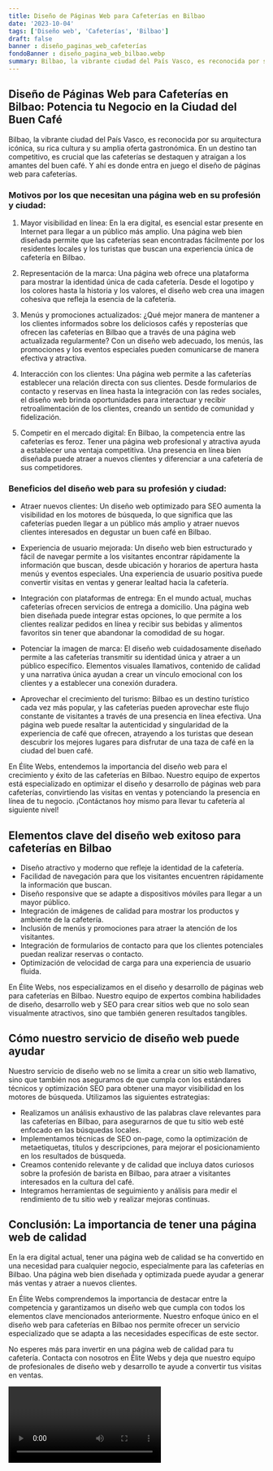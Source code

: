 ```yaml
---
title: Diseño de Páginas Web para Cafeterías en Bilbao
date: '2023-10-04'
tags: ['Diseño web', 'Cafeterías', 'Bilbao']
draft: false
banner : diseño_paginas_web_cafeterías
fondoBanner : diseño_pagina_web_bilbao.webp
summary: Bilbao, la vibrante ciudad del País Vasco, es reconocida por su arquitectura icónica, su rica cultura y su amplia oferta gastronómica. En un destino tan competitivo, es crucial que las cafeterías se destaquen y atraigan a los amantes del buen café. Y ahí es donde entra en juego el diseño de páginas web para cafeterías.
---
```


## Diseño de Páginas Web para Cafeterías en Bilbao: Potencia tu Negocio en la Ciudad del Buen Café

Bilbao, la vibrante ciudad del País Vasco, es reconocida por su arquitectura icónica, su rica cultura y su amplia oferta gastronómica. En un destino tan competitivo, es crucial que las cafeterías se destaquen y atraigan a los amantes del buen café. Y ahí es donde entra en juego el diseño de páginas web para cafeterías.

### Motivos por los que necesitan una página web en su profesión y ciudad:

1. Mayor visibilidad en línea: En la era digital, es esencial estar presente en Internet para llegar a un público más amplio. Una página web bien diseñada permite que las cafeterías sean encontradas fácilmente por los residentes locales y los turistas que buscan una experiencia única de cafetería en Bilbao.

2. Representación de la marca: Una página web ofrece una plataforma para mostrar la identidad única de cada cafetería. Desde el logotipo y los colores hasta la historia y los valores, el diseño web crea una imagen cohesiva que refleja la esencia de la cafetería.

3. Menús y promociones actualizados: ¿Qué mejor manera de mantener a los clientes informados sobre los deliciosos cafés y reposterías que ofrecen las cafeterías en Bilbao que a través de una página web actualizada regularmente? Con un diseño web adecuado, los menús, las promociones y los eventos especiales pueden comunicarse de manera efectiva y atractiva.

4. Interacción con los clientes: Una página web permite a las cafeterías establecer una relación directa con sus clientes. Desde formularios de contacto y reservas en línea hasta la integración con las redes sociales, el diseño web brinda oportunidades para interactuar y recibir retroalimentación de los clientes, creando un sentido de comunidad y fidelización.

5. Competir en el mercado digital: En Bilbao, la competencia entre las cafeterías es feroz. Tener una página web profesional y atractiva ayuda a establecer una ventaja competitiva. Una presencia en línea bien diseñada puede atraer a nuevos clientes y diferenciar a una cafetería de sus competidores.

### Beneficios del diseño web para su profesión y ciudad:

- Atraer nuevos clientes: Un diseño web optimizado para SEO aumenta la visibilidad en los motores de búsqueda, lo que significa que las cafeterías pueden llegar a un público más amplio y atraer nuevos clientes interesados en degustar un buen café en Bilbao.

- Experiencia de usuario mejorada: Un diseño web bien estructurado y fácil de navegar permite a los visitantes encontrar rápidamente la información que buscan, desde ubicación y horarios de apertura hasta menús y eventos especiales. Una experiencia de usuario positiva puede convertir visitas en ventas y generar lealtad hacia la cafetería.

- Integración con plataformas de entrega: En el mundo actual, muchas cafeterías ofrecen servicios de entrega a domicilio. Una página web bien diseñada puede integrar estas opciones, lo que permite a los clientes realizar pedidos en línea y recibir sus bebidas y alimentos favoritos sin tener que abandonar la comodidad de su hogar.

- Potenciar la imagen de marca: El diseño web cuidadosamente diseñado permite a las cafeterías transmitir su identidad única y atraer a un público específico. Elementos visuales llamativos, contenido de calidad y una narrativa única ayudan a crear un vínculo emocional con los clientes y a establecer una conexión duradera.

- Aprovechar el crecimiento del turismo: Bilbao es un destino turístico cada vez más popular, y las cafeterías pueden aprovechar este flujo constante de visitantes a través de una presencia en línea efectiva. Una página web puede resaltar la autenticidad y singularidad de la experiencia de café que ofrecen, atrayendo a los turistas que desean descubrir los mejores lugares para disfrutar de una taza de café en la ciudad del buen café.

En Élite Webs, entendemos la importancia del diseño web para el crecimiento y éxito de las cafeterías en Bilbao. Nuestro equipo de expertos está especializado en optimizar el diseño y desarrollo de páginas web para cafeterías, convirtiendo las visitas en ventas y potenciando la presencia en línea de tu negocio. ¡Contáctanos hoy mismo para llevar tu cafetería al siguiente nivel!

<GifSeo />

<Cta />

## Elementos clave del diseño web exitoso para cafeterías en Bilbao

- Diseño atractivo y moderno que refleje la identidad de la cafetería.
- Facilidad de navegación para que los visitantes encuentren rápidamente la información que buscan.
- Diseño responsive que se adapte a dispositivos móviles para llegar a un mayor público.
- Integración de imágenes de calidad para mostrar los productos y ambiente de la cafetería.
- Inclusión de menús y promociones para atraer la atención de los visitantes.
- Integración de formularios de contacto para que los clientes potenciales puedan realizar reservas o contacto.
- Optimización de velocidad de carga para una experiencia de usuario fluida.

En Élite Webs, nos especializamos en el diseño y desarrollo de páginas web para cafeterías en Bilbao. Nuestro equipo de expertos combina habilidades de diseño, desarrollo web y SEO para crear sitios web que no solo sean visualmente atractivos, sino que también generen resultados tangibles.

## Cómo nuestro servicio de diseño web puede ayudar

Nuestro servicio de diseño web no se limita a crear un sitio web llamativo, sino que también nos aseguramos de que cumpla con los estándares técnicos y optimización SEO para obtener una mayor visibilidad en los motores de búsqueda. Utilizamos las siguientes estrategias:

- Realizamos un análisis exhaustivo de las palabras clave relevantes para las cafeterías en Bilbao, para asegurarnos de que tu sitio web esté enfocado en las búsquedas locales.
- Implementamos técnicas de SEO on-page, como la optimización de metaetiquetas, títulos y descripciones, para mejorar el posicionamiento en los resultados de búsqueda.
- Creamos contenido relevante y de calidad que incluya datos curiosos sobre la profesión de barista en Bilbao, para atraer a visitantes interesados en la cultura del café.
- Integramos herramientas de seguimiento y análisis para medir el rendimiento de tu sitio web y realizar mejoras continuas.

## Conclusión: La importancia de tener una página web de calidad

En la era digital actual, tener una página web de calidad se ha convertido en una necesidad para cualquier negocio, especialmente para las cafeterías en Bilbao. Una página web bien diseñada y optimizada puede ayudar a generar más ventas y atraer a nuevos clientes.

En Élite Webs comprendemos la importancia de destacar entre la competencia y garantizamos un diseño web que cumpla con todos los elementos clave mencionados anteriormente. Nuestro enfoque único en el diseño web para cafeterías en Bilbao nos permite ofrecer un servicio especializado que se adapta a las necesidades específicas de este sector.

No esperes más para invertir en una página web de calidad para tu cafetería. Contacta con nosotros en Élite Webs y deja que nuestro equipo de profesionales de diseño web y desarrollo te ayude a convertir tus visitas en ventas.

<Video />

<CtaBot job='Cafeterías' city='Bilbao'/>

<Gmaps query='Bilbao+españa+maps' />